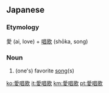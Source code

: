 ==Japanese==
{{ja-kanjitab|あい|しょう|か|yomi=on}}

===Etymology===
愛 (ai, love) + [[唱歌]] (shōka, song)

===Noun===
{{ja-noun|あいしょうか}}

# (one's) favorite [[song]](s)

[[ko:愛唱歌]]
[[it:愛唱歌]]
[[km:愛唱歌]]
[[pt:愛唱歌]]